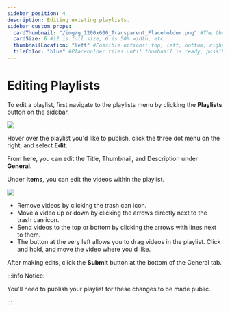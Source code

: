 ---
sidebar_position: 4
description: Editing existing playlists.
sidebar_custom_props:
  cardThumbnail: "/img/g_1200x600_Transparent_Placeholder.png" #The thumbnail on the category card.
  cardSize: 6 #12 is full size, 6 is 50% width, etc.
  thumbnailLocation: "left" #Possible options: top, left, bottom, right, none
  tileColor: "blue" #Placeholder tiles until thumbnail is ready, possible options: blue, cream, darkpurple, lightpurple, mauve, orange, pink, none
---

# Editing Playlists

To edit a playlist, first navigate to the playlists menu by clicking the **Playlists** button on the sidebar.

![](/img/en/category-playlists9.png)

Hover over the playlist you'd like to publish, click the three dot menu on the right, and select **Edit**.

From here, you can edit the Title, Thumbnail, and Description under **General**.

Under **Items**, you can edit the videos within the playlist.

![](/img/en/category-playlists10.png)

- Remove videos by clicking the trash can icon.
- Move a video up or down by clicking the arrows directly next to the trash can icon.
- Send videos to the top or bottom by clicking the arrows with lines next to them.
- The button at the very left allows you to drag videos in the playlist. Click and hold, and move the video where you'd like.

After making edits, click the **Submit** button at the bottom of the General tab.

:::info Notice:

You'll need to publish your playlist for these changes to be made public.

:::
